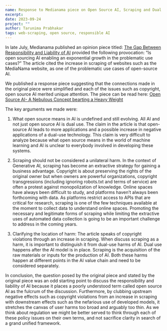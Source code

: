 ```yaml
---
name: Response to Medianama piece on Open Source AI, Scraping and Dual Use
excerpt:  
date: 2023-09-24
project: ""
author: Tarunima Prabhakar
tags: web-scraping, open source, responsible AI
---
```



In late July, Medianama published an opinion piece titled: [The Gap Between Responsibility and Liability of AI](https://www.medianama.com/2023/07/223-the-gap-between-responsibility-and-liability-of-ai/) provided the following provocation: “Is open sourcing AI enabling an exponential growth in the problematic use cases?” The article cited the increase in scraping of websites such as the MediaNama website, as one of the problematic use cases of open-source AI.

We published a response piece suggesting that the connections made in the original piece were simplified and each of the issues such as copyright, open source AI merited unique attention. The piece can be read here: [Open Source AI- A Nebulous Concept bearting a Heavy Weight](https://www.medianama.com/2023/09/223-open-source-ai-nebulous-concept-bearing-heavy-weight/)

The key arguments we made were:
1. What open source means in AI is undefined and still evolving. All AI and not just open source AI is dual use. 
The claim in the article is that open-source AI leads to more applications and a possible increase in negative applications of a dual-use technology. This claim is very difficult to analyze because what open source means in the world of machine learning and AI is unclear to everybody involved in developing these systems.

2. Scraping should not be considered a unilateral harm.
In the context of Generative AI, scraping has become an extractive strategy for gaining a business advantage. Copyright is about preserving the rights of the original owner but when owners are powerful organizations, copyright transgressions (including ignoring robots.txt and terms of service) are often a protest against monopolization of knowledge. Online spaces have always been difficult to study, and platforms haven’t always been forthcoming with data. As platforms restrict access to APIs that are critical for research, scraping is one of the few techniques available at the moment to collect data to understand online spaces. Promoting the necessary and legitimate forms of scraping while limiting the extractive uses of automated data collection is going to be an important challenge to address in the coming years.

3. Clarifying the location of harm:
The article speaks of copyright violations through an increase in scraping. When discuss scraping as a harm, it is important to distinguish it from dual-use harms of AI. Dual use happens after the AI model is in place. Scraping is the acquisition of the raw materials or inputs for the production of AI. Both these harms happen at different points in the AI value chain and need to be considered separately.

In conclusion, the question posed by the original piece and stated by the original piece was an odd starting point to discuss the responsibility and liability of AI because it places a poorly understood term called open source AI as the fulcrum of the discussion. Furthermore, by clubbing upstream negative effects such as copyright violations from an increase in scraping with downstream effects such as the nefarious use of developed models, it stretches the canvas of user harms too broad and arguably too thin. As we think about regulation we might be better served to think through each of these policy issues on their own terms, and not sacrifice clarity in search of a grand unified framework.
